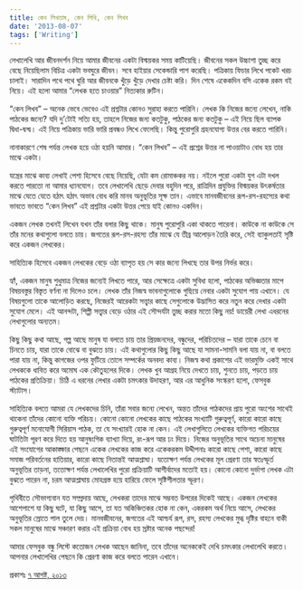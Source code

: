 ```yaml
---
title: কেন লিখতাম, কেন লিখি, কেন লিখব
date: '2013-08-07'
tags: ['Writing']
---
```


লেখালেখি আর জীবনদর্শন নিয়ে আমার জীবনের একটা বিস্ময়কর সময় কাটিয়েছি। জীবনের সকল উচ্চাশা তুচ্ছ করে বেছে নিয়েছিলাম বিচিত্র একটা ভবঘুরে জীবন। সবে হাইয়ার সেকেন্ডারি পাশ করেছি। পত্রিকায় ফিচার লিখে পকেট খরচ চালাই। সারাদিন পথে পথে ঘুরি আর জীবনকে খুঁড়ে খুঁড়ে দেখার চেষ্টা করি। দিন শেষে একেকদিন বসি একেক রকম বই নিয়ে। এই হলো আমার “লেখক হতে চাওয়ার” নিত্যকার রুটিন।

“কেন লিখব” – অনেক ভেবে ভেবেও এই প্রশ্নটার কোনও সুরাহা করতে পারিনি। লেখক কি নিজের জন্যে লেখেন, নাকি পাঠকের জন্যে? যদি দু’টোই সত্যি হয়, তাহলে নিজের জন্য কতটুকু, পাঠকের জন্য কতটুকু – এই নিয়ে ছিল ব্যাপক দ্বিধা-দ্বন্দ্ব। এই নিয়ে পত্রিকায় ভারি ভারি প্রবন্ধও লিখে ফেলেছি। কিন্তু পুরোপুরি গ্রহনযোগ্য উত্তর বের করতে পারিনি।

নানাকারণে শেষ পর্যন্ত লেখক হয়ে ওঠা হয়নি আমার। “কেন লিখব” – এই প্রশ্নের উত্তর না পাওয়াটাও বোধ হয় তার মাঝে একটা।

যন্ত্রের মাঝে কাব্য লেখাই পেশা হিসেবে বেছে নিয়েছি, যেটা কম রোমাঞ্চকর নয়। নইলে পুরো একটা যুগ এটা দখল করতে পারতো না আমার ধ্যানযোগ। তবে লেখালেখি ছেড়ে দেবার বহুদিন পরে, রাত্রিদিন প্রযুক্তির বিস্ময়কর উৎকর্ষতার মাঝে যেতে যেতে হঠাৎ হঠাৎ অভাব বোধ করি মানব অনুভূতির সূক্ষ তান। এভাবে মানবজীবনের রূপ-রস-রহস্যের কথা ভাবতে ভাবতে “কেন লিখব” এই প্রশ্নটার একটা উত্তর পেয়ে যাই কোনও একদিন।

একজন লেখক তখনই লিখেন যখন তাঁর বলার কিছু থাকে। মানুষ পুরোপুরি একা থাকতে পারেনা। কাউকে না কাউকে সে তাঁর মনের কথাগুলো বলতে চায়। জগতের রূপ-রস-রহস্য তাঁর মাঝে যে তীব্র আলোড়ন তৈরি করে, সেই ব্যাকুলতাই সৃষ্টি করে একজন লেখকের।

সাহিত্যিক হিসেবে একজন লেখকের বেড়ে ওঠা ব্যাপৃত হয় সে কার জন্যে লিখছে তার উপর নির্ভর করে।

হ্যাঁ, একজন মানুষ শুধুমাত্র নিজের জন্যেই লিখতে পারে, আর সেক্ষেত্রে একটা সুবিধা হলো, পাঠকের অভিজ্ঞতার মাপে বিষয়বস্তুর বিস্তৃত বর্ণনা না দিলেও চলে। লেখক তাঁর নিজস্ব ভাবনাগুলোকে গুছিয়ে নেবার একটা সুযোগ পায় এখানে। যে বিষয়গুলো তাকে আলোড়িত করছে, নিজেরই আরেকটা সত্ত্বার কাছে সেগুলোকে উদ্ভাসিত করে নতুন করে দেখার একটা সুযোগ মেলে। এই আনন্দটা, শিল্পী সত্ত্বার বেড়ে ওঠার এই সৌন্দর্যটা তুচ্ছ করার মতো কিছু নয়! ডায়েরী লেখা এধরনের লেখাগুলোর অন্যতম।

কিছু কিছু কথা আছে, গল্প আছে মানুষ যা বলতে চায় তার প্রিয়জনদের, বন্ধুদের, পরিচিতদের – যারা তাকে চেনে বা চিনতে চায়, যারা তাকে বোঝে বা বুঝতে চায়। এই কথাগুলোর কিছু কিছু আছে যা সামনা-সামনি বলা যায় না, বা বলতে পারা যায় না, কিন্তু কাগজের ওপর ফুটিয়ে তোলে সম্পর্কের অনবদ্য কাব্য। নিজস্ব কথা প্রকাশের এই ভারমুক্তি একই সাথে লেখককে ধাবিত করে অমোঘ এক কৌতুহলের দিকে। লেখক খুব আগ্রহ নিয়ে দেখতে চায়, শুনতে চায়, পড়তে চায় পাঠকের প্রতিক্রিয়া। চিঠি এ ধরনের লেখার একটা চমৎকার উদাহরণ, আর এর আধুনিক সংস্করণ হলো, ফেসবুক স্ট্যাটাস।

সাহিত্যিক বলতে আমরা যে লেখকদের চিনি, তাঁরা সবার জন্যে লেখেন, অন্তত তাঁদের পাঠকদের প্রায় পুরো অংশের সাথেই থাকেনা তাঁদের কোনো ব্যক্তি পরিচয়। কোনো কোনো লেখকের কাছে পাঠকের সংখ্যাটি গুরুত্বপূর্ণ, কারো কারো কাছে গুরুত্বপূর্ণ মনোযোগী সিরিয়াস পাঠক, তা যে সংখ্যারই হোক না কেন। এই লেখাগুলিতে লেখকের ব্যক্তিগত পরিচয়ের ঘাটতিটা পূরণ করে দিতে হয় আনুষংগিক ব্যাখ্যা দিয়ে, রং-রূপ আর ঢং দিয়ে। নিজের অনুভূতির সাথে অচেনা মানুষের এই সংযোগের আকাঙ্ক্ষার পেছনে একেক লেখকের কাজ করে একেকরকম উদ্দীপনাঃ কারো কাছে পেশা, কারো কাছে সমাজ পরিবর্তনের হাতিয়ার, কারো কাছে নিতান্তই আত্মশ্লাঘা। যতোক্ষণ পর্যন্ত লেখকের মূল প্রেরণা তার স্বতঃস্ফূর্ত অনুভূতির তাড়না, ততোক্ষণ পর্যন্ত লেখালেখির পুরো প্রক্রিয়াটি আশীর্বাদের মতোই হয়। কোনো কোনো দুর্ভাগা লেখক এটা বুঝতে পারেন না, চরম আত্মশ্লাঘায় মোহগ্রস্ত হয়ে হারিয়ে ফেলে সৃষ্টিশীলতার স্ফূরণ।

পৃথিবীতে সৌভাগ্যবান যত সম্প্রদায় আছে, লেখকরা তাদের মাঝে সম্ভবত উপরের দিকেই আছে। একজন লেখকের আশেপাশে যা কিছু ঘটে, যা কিছু আসে, তা যত অকিঞ্চিতকর হোক না কেন, একরকম অর্থ নিয়ে আসে, লেখকের অনুভূতির স্রোতে পাল তুলে দেয়। মানবজীবনের, জগতের এই আশ্চর্য রূপ, রস, রহস্য লেখকের মুগ্ধ দৃষ্টির বাহনে বাকী সকল মানুষের মাঝে সঞ্চারণ করার এই প্রক্রিয়া বোধ হয় স্রষ্টার অনেক পছন্দের!

আমার ফেসবুক বন্ধু লিস্টে কতোজন লেখক আছেন জানিনা, তবে তাঁদের অনেককেই দেখি চমৎকার লেখালেখি করতে। আপনার লেখালেখির পেছনে কি প্রেরণা কাজ করে বলতে পারেন এখানে।

প্রকাশঃ [৭ আগষ্ট, ২০১৩](https://www.facebook.com/ashraful.alam/posts/10151544705595583)

